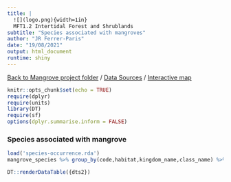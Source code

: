 ```yaml
---
title: |
  ![](logo.png){width=1in}
  MFT1.2 Intertidal Forest and Shrublands
subtitle: "Species associated with mangroves"
author: "JR Ferrer-Paris"
date: "19/08/2021"
output: html_document
runtime: shiny
---
```


[Back to Mangrove project folder](/Mangroves/) / [Data Sources](/MangrovesData/) / [Interactive map](/MangrovesMap/)

```r
knitr::opts_chunk$set(echo = TRUE)
require(dplyr)
require(units)
library(DT)
require(sf)
options(dplyr.summarise.inform = FALSE)

```

### Species associated with mangrove

```r
load('species-occurrence.rda')
mangrove_species %>% group_by(code,habitat,kingdom_name,class_name) %>% summarise(`Nr. of species`=n_distinct(taxonid),`Records in GBIF`=sum(gbif_xy_records)) -> dts2

DT::renderDataTable({dts2})
```

